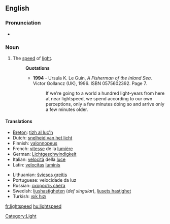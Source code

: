 ==English==

===Pronunciation===
* {{audio|en-us-lightspeed.ogg|Audio (US)}}

===Noun===
{{infl|en|noun}}

# The [[speed]] of [[light]].
#: '''Quotations'''
#:* '''1994''' - Ursula K. Le Guin, ''A Fisherman of the Inland Sea''. Victor Gollancz (UK), 1996. ISBN 0575602392. Page 7.
#:*: If we're going to a world a hundred light-years from here at near lightspeed, we spend according to our own perceptions, only a few minutes doing so and arrive only a few minutes older.

====Translations====
{{trans-top|the speed of light}}
* [[Breton]]: [[tizh al luc'h]]
* Dutch: [[snelheid van het licht]] {{f}}
*Finnish: [[valonnopeus]]
* French: [[vitesse]] de la [[lumière]] {{f}}
* German: [[Lichtgeschwindigkeit]] {{f}}
* Italian: [[velocità]] della [[luce]] {{f}}
* Latin: [[velocitas]] [[lumen|luminis]] {{f}}
{{trans-mid}}
* Lithuanian: [[šviesos greitis]] {{m}}
* Portuguese: velocidade da luz {{f}}
* Russian: [[скорость света]] {{f}}
* Swedish: [[ljushastigheten]] (''def singular''), [[ljusets hastighet]]
* Turkish: [[ışık hızı]] {{f}}
{{trans-bottom}}

[[Category:Light]]

[[fr:lightspeed]]
[[hu:lightspeed]]